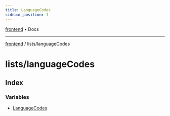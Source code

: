 ```yaml
---
title: LanguageCodes
sidebar_position: 1
---
```


[frontend](./languageCodes/../..) • Docs

***

[frontend](./languageCodes/../..) / lists/languageCodes

# lists/languageCodes

## Index

### Variables

- [LanguageCodes](./languageCodes/variables/LanguageCodes)

